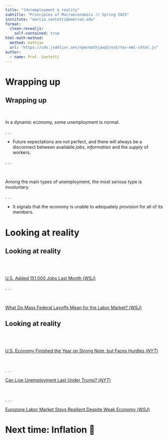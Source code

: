 ```yaml
---
title: "(Un)employment & reality"
subtitle: "Principles of Macroeconomics // Spring 2025"
institute: "marcio.santetti@emerson.edu"
format: 
  clean-revealjs:
    self-contained: true
html-math-method:
  method: mathjax
  url: "https://cdn.jsdelivr.net/npm/mathjax@3/es5/tex-mml-chtml.js"
author:
  - name: Prof. Santetti
---
```


  

# Wrapping up {background-color="#62259D"}

## Wrapping up

<br>

In a [dynamic]{.hi-orange} economy, some unemployment is [normal]{.note}.

. . .

  - Future [expectations]{.note} are not perfect, and there will always be a [disconnect]{.note} between available *jobs*, *information* and the *supply* of workers.


. . .

<br>

Among the main types of unemployment, the most [serious]{.note} type is [involuntary]{.hi-slate}.

. . .

  - It [signals]{.note} that the economy is unable to adequately *provision* for all of its members.



# Looking at reality {background-color="#62259D"}


## Looking at reality

<br><br>

[[U.S. Added 151,000 Jobs Last Month (*WSJ*)]{.link}](https://archive.is/2ts1M#selection-5939.407-5939.441)

. . .

<br>

[[What Do Mass Federal Layoffs Mean for the Labor Market? (*WSJ*)]{.link}](https://archive.is/zoQR6#selection-5757.0-5757.55)





## Looking at reality

<br><br>

[[U.S. Economy Finished the Year on Strong Note, but Faces Hurdles (*NYT*)]{.link}](https://archive.is/5yirf)

<br>

. . .

[[Can Low Unemployment Last Under Trump? (*NYT*)]{.link}](https://www.nytimes.com/2025/01/09/business/economy/trump-unemployment-economy.html)

<br>

. . .

[[Eurozone Labor Market Stays Resilient Despite Weak Economy (*WSJ*)]{.link}](https://archive.is/7CQpG#selection-5845.7-5845.34)

# Next time: Inflation 👻 {background-color="#62259D"}